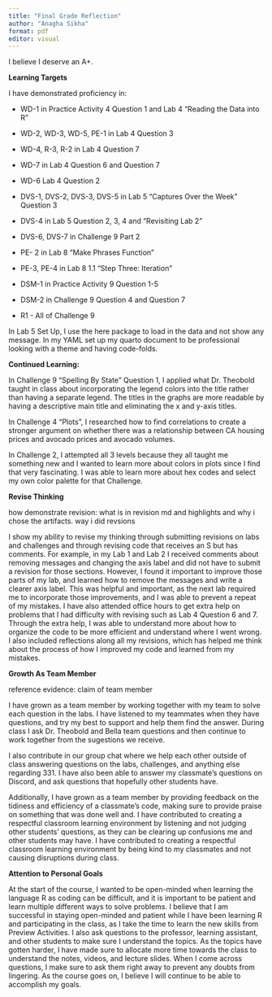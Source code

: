 ```yaml
---
title: "Final Grade Reflection"
author: "Anagha Sikha"
format: pdf
editor: visual
---
```


I believe I deserve an A+.

**Learning Targets**

I have demonstrated proficiency in: 

-   WD-1 in Practice Activity 4 Question 1 and Lab 4 "Reading the Data into R"

-   WD-2, WD-3, WD-5, PE-1 in Lab 4 Question 3

-   WD-4, R-3, R-2 in Lab 4 Question 7

-   WD-7 in Lab 4 Question 6 and Question 7

-   WD-6 Lab 4 Question 2

-   DVS-1, DVS-2, DVS-3, DVS-5 in Lab 5 "Captures Over the Week" Question 3

-   DVS-4 in Lab 5 Question 2, 3, 4 and "Revisiting Lab 2"

-   DVS-6, DVS-7 in Challenge 9 Part 2

-   PE- 2 in Lab 8 "Make Phrases Function"

-   PE-3, PE-4 in Lab 8 1.1 "Step Three: Iteration"

-   DSM-1 in Practice Activity 9 Question 1-5

-   DSM-2 in Challenge 9 Question 4 and Question 7

-   R1 - All of Challenge 9

In Lab 5 Set Up, I use the here package to load in the data and not show any message. In my YAML set up my quarto document to be professional looking with a theme and having code-folds.

**Continued Learning:**

In Challenge 9 "Spelling By State" Question 1, I applied what Dr. Theobold taught in class about incorporating the legend colors into the title rather than having a separate legend. The titles in the graphs are more readable by having a descriptive main title and eliminating the x and y-axis titles.

In Challenge 4 "Plots", I researched how to find correlations to create a stronger argument on whether there was a relationship between CA housing prices and avocado prices and avocado volumes.

In Challenge 2, I attempted all 3 levels because they all taught me something new and I wanted to learn more about colors in plots since I find that very fascinating. I was able to learn more about hex codes and select my own color palette for that Challenge.

**Revise Thinking**

how demonstrate revision: what is in revision md and highlights and why i chose the artifacts. way i did revsions

I show my ability to revise my thinking through submitting revisions on labs and challenges and through revising code that receives an S but has comments. For example, in my Lab 1 and Lab 2 I received comments about removing messages and changing the axis label and did not have to submit a revision for those sections. However, I found it important to improve those parts of my lab, and learned how to remove the messages and write a clearer axis label. This was helpful and important, as the next lab required me to incorporate those improvements, and I was able to prevent a repeat of my mistakes. I have also attended office hours to get extra help on problems that I had difficulty with revising such as Lab 4 Question 6 and 7. Through the extra help, I was able to understand more about how to organize the code to be more efficient and understand where I went wrong. I also included reflections along all my revisions, which has helped me think about the process of how I improved my code and learned from my mistakes.

**Growth As Team Member**

reference evidence: claim of team member

I have grown as a team member by working together with my team to solve each question in the labs. I have listened to my teammates when they have questions, and try my best to support and help them find the answer. During class I ask Dr. Theobold and Bella team questions and then continue to work together from the sugestions we receive.

I also contribute in our group chat where we help each other outside of class answering questions on the labs, challenges, and anything else regarding 331. I have also been able to answer my classmate's questions on Discord, and ask questions that hopefully other students have.

Additionally, I have grown as a team member by providing feedback on the tidiness and efficiency of a classmate's code, making sure to provide praise on something that was done well and. I have contributed to creating a respectful classroom learning environment by listening and not judging other students' questions, as they can be clearing up confusions me and other students may have. I have contributed to creating a respectful classroom learning environment by being kind to my classmates and not causing disruptions during class.

**Attention to Personal Goals**

At the start of the course, I wanted to be open-minded when learning the language R as coding can be difficult, and it is important to be patient and learn multiple different ways to solve problems. I believe that I am successful in staying open-minded and patient while I have been learning R and participating in the class, as I take the time to learn the new skills from Preview Activities. I also ask questions to the professor, learning assistant, and other students to make sure I understand the topics. As the topics have gotten harder, I have made sure to allocate more time towards the class to understand the notes, videos, and lecture slides. When I come across questions, I make sure to ask them right away to prevent any doubts from lingering. As the course goes on, I believe I will continue to be able to accomplish my goals.

\
